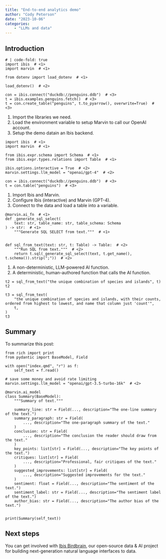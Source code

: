 ```yaml
---
title: "End-to-end analytics demo"
author: "Cody Peterson"
date: "2023-10-06"
categories:
    - "LLMs and data"
---
```


## Introduction

```.python
# | code-fold: true
import ibis  # <1>
import marvin  # <1>

from dotenv import load_dotenv  # <1>

load_dotenv()  # <2>

con = ibis.connect("duckdb://penguins.ddb")  # <3>
t = ibis.examples.penguins.fetch()  # <3>
t = con.create_table("penguins", t.to_pyarrow(), overwrite=True)  # <3>
```

1. Import the libraries we need.
2. Load the environment variable to setup Marvin to call our OpenAI account.
3. Setup the demo datain an Ibis backend.

```.python
import ibis  # <1>
import marvin  # <1>

from ibis.expr.schema import Schema  # <1>
from ibis.expr.types.relations import Table  # <1>

ibis.options.interactive = True  # <2>
marvin.settings.llm_model = "openai/gpt-4"  # <2>

con = ibis.connect("duckdb://penguins.ddb")  # <3>
t = con.table("penguins")  # <3>
```

1. Import Ibis and Marvin.
2. Configure Ibis (interactive) and Marvin (GPT-4).
3. Connect to the data and load a table into a variable.

```.python
@marvin.ai_fn  # <1>
def _generate_sql_select(
    text: str, table_name: str, table_schema: Schema
) -> str:  # <1>
    """Generate SQL SELECT from text."""  # <1>


def sql_from_text(text: str, t: Table) -> Table:  # <2>
    """Run SQL from text."""  # <2>
    return t.sql(_generate_sql_select(text, t.get_name(), t.schema()).strip(";"))  # <2>
```

1. A non-deterministic, LLM-powered AI function.
2. A deterministic, human-authored function that calls the AI function.

```.python
t2 = sql_from_text("the unique combination of species and islands", t)
t2
```

```.python
t3 = sql_from_text(
    "the unique combination of species and islands, with their counts, ordered from highest to lowest, and name that column just 'count'",
    t,
)
t3
```

## Summary

To summarize this post:

```.python
from rich import print
from pydantic import BaseModel, Field

with open("index.qmd", "r") as f:
    self_text = f.read()

# save some money and avoid rate limiting
marvin.settings.llm_model = "openai/gpt-3.5-turbo-16k"  # <2>

@marvin.ai_model
class Summary(BaseModel):
    """Summary of text."""

    summary_line: str = Field(..., description="The one-line summary of the text.")
    summary_paragraph: str = Field(
        ..., description="The one-paragraph summary of the text."
    )
    conclusion: str = Field(
        ..., description="The conclusion the reader should draw from the text."
    )
    key_points: list[str] = Field(..., description="The key points of the text.")
    critiques: list[str] = Field(
        ..., description="Professional, fair critiques of the text."
    )
    suggested_improvements: list[str] = Field(
        ..., description="Suggested improvements for the text."
    )
    sentiment: float = Field(..., description="The sentiment of the text.")
    sentiment_label: str = Field(..., description="The sentiment label of the text.")
    author_bias: str = Field(..., description="The author bias of the text.")


print(Summary(self_text))
```

## Next steps

You can get involved with [Ibis
Birdbrain](https://github.com/ibis-project/ibis-birdbrain), our open-source data
& AI project for building next-generation natural language interfaces to data.
